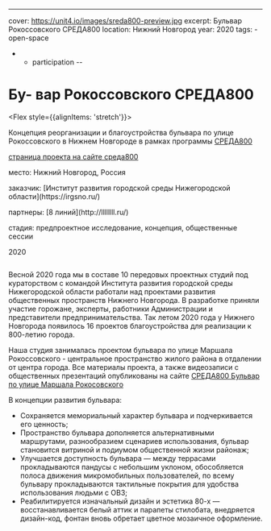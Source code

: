 ---
cover: https://unit4.io/images/sreda800-preview.jpg
excerpt: Бульвар Рокоссовского СРЕДА800
location: Нижний Новгород
year: 2020
tags:
    - open-space
 -  - participation
-- 
# Бу- вар Рокоссовского СРЕДА800

<Flex style={{alignItems: 'stretch'}}>
<Flex col>

Концепция реорганизации и благоустройства бульвара по улице Рокоссовского в Нижнем Новгороде в рамках программы [СРЕДА800](https://sreda800.ru/)

<p style={{flex: '0 1 auto'}}>

[страница проекта на сайте среда800](https://sreda800.ru/bulvar_rokosovskogo/)
</p>
</Flex>

<div>
<p><BlackHighlight>место:</BlackHighlight> Нижний Новгород, Россия</p>

<p><BlackHighlight>заказчик:</BlackHighlight> [Институт развития городской среды Нижегородской области](https://irgsno.ru/)</p>

<p><BlackHighlight>партнеры:</BlackHighlight> [8 линий](http://llllllll.ru/)</p>

<p><BlackHighlight>стадия:</BlackHighlight> предпроектное исследование, концепция, общественные сессии</p>

2020
</div>
</Flex>

<Image src="/images/sreda800-preview.jpg" alt="" /> 

Весной 2020 года мы в составе 10 передовых проектных студий под кураторством с командой Института развития городской среды Нижегородской области работали над проектами развития общественных пространств Нижнего Новгорода. В разработке приняли участие горожане, эксперты, работники Администрации и представители предпринимательства.
Так летом 2020 года у Нижнего Новгорода появилось 16 проектов благоустройства для реализации к 800-летию города.

Наша студия занималась проектом бульвара по улице Маршала Рокоссовского - центральное пространство жилого района в отдалении от центра города. Все материалы проекта, а также видеозаписи с общественных презентаций опубликованы на сайте [СРЕДА800 Бульвар по улице Маршала Рокосовского](https://sreda800.ru/bulvar_rokosovskogo/)

В концепции развития бульвара:

- Сохраняется мемориальный характер бульвара и подчеркивается его ценность;
- Пространство бульвара дополняется альтернативными маршрутами, разнообразием сценариев использования, бульвар становится витриной и подиумом общественной жизни районаж;
- Улучшается доступность бульвара — между террасами прокладываются пандусы с небольшим уклоном, обособляется полоса движения микромобильных пользователей, по всему бульвару прокладываются тактильные покрытия для удобства использования людьми с ОВЗ;
- Реабилитируется изначальный дизайн  и эстетика 80-х — восстанавливается белый аттик и парапеты стилобата, внедряется дизайн-код, фонтан вновь обретает цветное мозаичное оформление.



